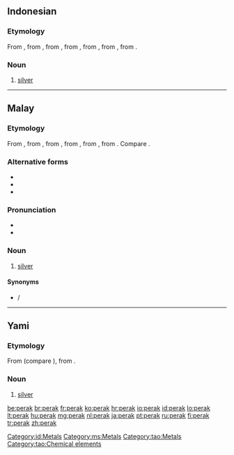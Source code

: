 ==Indonesian==
{{elements|Ag|paladium|Pd|kadmium|Cd|lang=id}}

===Etymology===
From {{etyl|ms|id}} {{term|perak|lang=ms}}, from {{term|pirak|lang=ms}}, from {{etyl|poz-mly-pro|id}} {{recons|pirak|lang=poz-mly-pro}}, from {{etyl|poz-mcm-pro|id}}, from {{etyl|poz-msa-pro|id}}, from {{etyl|poz-sus-pro|id}}, from {{etyl|pqw-pro|id}}.

===Noun===
{{head|id|noun}}

# [[silver]] {{qualifier|metal}}

[[Category:id:Metals]]

----

==Malay==
{{wikipedia|lang=ms}}
{{elements|Ag|paladium|Pd|kadmium|Cd|lang=ms}}

===Etymology===
From {{term|pirak|lang=ms}}, from {{etyl|poz-mly-pro|ms}} {{recons|pirak|lang=poz-mly-pro}}, from {{etyl|poz-mcm-pro|ms}}, from {{etyl|poz-msa-pro|ms}}, from {{etyl|poz-sus-pro|ms}}, from {{etyl|pqw-pro|ms}}. Compare {{etyl|tl|-}} {{term|pilak|lang=tl}}.

===Alternative forms===
* {{l|ms|pirak}}
* {{l|ms|Perak}}
* {{l|ms|ڤيرق|sc=Arab}}

===Pronunciation===
* {{IPA|/peraʔ/|lang=ms}}
* {{rhymes|eraʔ|raʔ|aʔ|lang=ms}}

===Noun===
{{head|ms|noun|Jawi spelling|'''{{l|ms|ڤيرق|sc=Arab}}'''}}

# [[silver]] {{gloss|metal}}

====Synonyms====
* {{l|ms|argentum}} / {{l|ms|ارݢينتوم|sc=Arab}}

[[Category:ms:Metals]]

----

==Yami==

===Etymology===
From {{etyl|phi-pro|tao}} (compare {{etyl|tl|-}} {{term|pilak|lang=tl}}), from {{etyl|pqw-pro|tao}}.

===Noun===
{{head|tao|noun}}

# [[silver]] {{gloss|metal}}

[[Category:tao:Metals]]
[[Category:tao:Chemical elements]]

[[be:perak]]
[[br:perak]]
[[fr:perak]]
[[ko:perak]]
[[hr:perak]]
[[io:perak]]
[[id:perak]]
[[lo:perak]]
[[lt:perak]]
[[hu:perak]]
[[mg:perak]]
[[nl:perak]]
[[ja:perak]]
[[pt:perak]]
[[ru:perak]]
[[fi:perak]]
[[tr:perak]]
[[zh:perak]]
